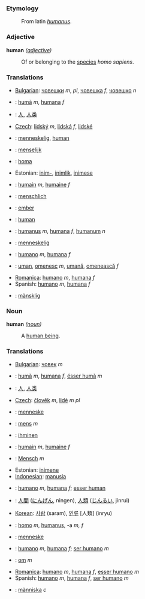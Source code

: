 === Etymology ===

:From latin ''[[humanus]]''.

=== Adjective ===

'''human''' ''([[adjective]])''
:Of or belonging to the [[species]] ''homo sapiens''.

=== Translations ===

*[[Bulgarian]]: [[човешки]] ''m'', ''pl'', [[човешка]] ''f'', [[човешко]] ''n''
*{{ca}}: [[humà]] ''m'', [[humana]] ''f''
*{{zh}}: [[人]], [[人类]]
*[[Czech]]: [[lidský]] ''m'', [[lidská]] ''f'', [[lidské]]
*{{da}}: [[menneskelig]], [[human]]
*{{nl}}: [[menselijk]]
*{{eo}}: [[homa]]
*Estonian: [[inim-]], [[inimlik]], [[inimese]]
*{{fr}}: [[humain]] ''m'', [[humaine]] ''f''
*{{de}}: [[menschlich]]
*{{hu}}: [[ember]]
*{{ia}}: [[human]]
*{{la}}: [[humanus]] ''m'', [[humana]] ''f'', [[humanum]] ''n''
*{{no}}: [[menneskelig]]
*{{pt}}: [[humano]] ''m'', [[humana]] ''f''
*{{ro}}: [[uman]], [[omenesc]] ''m'', [[umană]], [[omenească]] ''f''
*[[Romanica]]: [[humano]] ''m'', [[humana]] ''f''
*Spanish: [[humano]] ''m'', [[humana]] ''f''
*{{sv}}: [[mänsklig]]

=== Noun ===

'''human''' ''([[noun]])''
:A [[human being]].

=== Translations ===

*[[Bulgarian]]: [[човек]] ''m''
*{{ca}}: [[humà]] ''m'', [[humana]] ''f'', [[ésser humà]] ''m'' 
*{{zh}}: [[人]], [[人类]]
*[[Czech]]: [[člověk]] ''m'', [[lidé]] ''m pl''
*{{da}}: [[menneske]]
*{{nl}}: [[mens]] ''m''
*{{fi}}: [[ihminen]]
*{{fr}}: [[humain]] ''m'', [[humaine]] ''f''
*{{de}}: [[Mensch]] ''m''
*Estonian: [[inimene]]
*[[Indonesian]]: [[manusia]]
*{{ia}}: [[humano]] ''m'', [[humana]] ''f''; [[esser human]]
*{{ja}}: [[人間]] ([[にんげん]], ningen),  [[人類]] ([[じんるい]], jinrui)
*[[Korean]]: [[사람]] (saram), [[인류]] [人類] (inryu)
*{{la}}: [[homo]] ''m'', [[humanus]], -a ''m, f''
*{{no}}: [[menneske]]
*{{pt}}: [[humano]] ''m'', [[humana]] ''f''; [[ser humano]] ''m''
*{{ro}}: [[om]] ''m''
*[[Romanica]]: [[humano]] ''m'', [[humana]] ''f'', [[esser humano]] ''m''
*Spanish: [[humano]] ''m'', [[humana]] ''f'', [[ser humano]] ''m''
*{{sv}}: [[människa]] ''c''